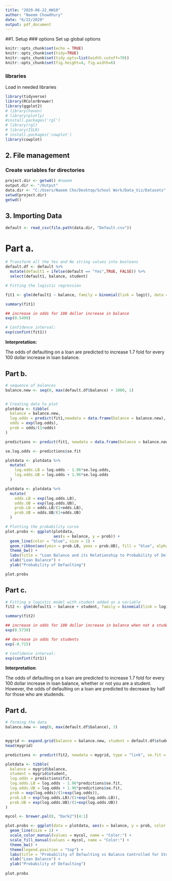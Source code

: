 ```yaml
---
title: "2020-06-22_HW10"
author: "Naeem Chowdhury"
date: "6/22/2020"
output: pdf_document
---
```


##1. Setup
### options
Set up global options
```r
knitr::opts_chunk$set(echo = TRUE)
knitr::opts_chunk$set(tidy=TRUE)
knitr::opts_chunk$set(tidy.opts=list(width.cutoff=70))
knitr::opts_chunk$set(fig.height=4, fig.width=6)
```

### libraries
Load in needed libraries 
```r
library(tidyverse)
library(RColorBrewer)
library(ggplot2)
# library(haven)
# library(plotly)
#install.packages('rgl')
# library(rgl)
# library(ISLR)
# install.packages('cowplot')
library(cowplot)
```

## 2. File management
### Create variables for directories
```r
project.dir <- getwd() #naeem
output.dir <- "/Output"
data.dir <- "C:/Users/Naeem Cho/Desktop/School Work/Data_Viz/Datasets"
setwd(project.dir)
getwd()
```

## 3. Importing Data
```r
default <- read_csv(file.path(data.dir, "Default.csv"))
```

# Part a.

```r
# Transform all the Yes and No string values into booleans
default.df <- default %>%
  mutate(default1 = ifelse(default == "Yes",TRUE, FALSE)) %>%
  select(default1, balance, student)
```


```r
# Fitting the logistic regression

fit1 <- glm(default1 ~ balance, family = binomial(link = logit), data = default.df)

summary(fit1)
```

```r
## increase in odds for 100 dollar increase in balance
exp(0.5499)
```

```r
# Confidence interval:
exp(confint(fit1))
```

__Interpretation:__

The odds of defaulting on a loan are predicted to increase 1.7 fold for every 100 dollar increase in loan balance.


## Part b.

```r
# sequence of balances
balance.new <- seq(0, max(default.df$balance) + 1000, 1)


# Creating data to plot
plotdata <- tibble(
  balance = balance.new,
  log.odds = predict(fit1,newdata = data.frame(balance = balance.new), type = "link"),
  odds = exp(log.odds),
  prob = odds/(1+odds)
)

predictions <- predict(fit1, newdata = data.frame(balance = balance.new), type = "link", se.fit = TRUE)

se.log.odds <- predictions$se.fit

plotdata <- plotdata %>% 
  mutate(
    log.odds.LB = log.odds - 1.96*se.log.odds,
    log.odds.UB = log.odds + 1.96*se.log.odds
  )

plotdata <- plotdata %>% 
  mutate(
    odds.LB = exp(log.odds.LB),
    odds.UB = exp(log.odds.UB),
    prob.LB = odds.LB/(1+odds.LB),
    prob.UB = odds.UB/(1+odds.UB)
  )

```

```r
# Plotting the probability curve
plot.probs <- ggplot(plotdata, 
                     aes(x = balance, y = prob)) +
  geom_line(color = "blue", size = 1) +
  geom_ribbon(aes(ymin = prob.LB, ymax = prob.UB), fill = "blue", alpha = 0.1)+
  theme_bw() +
  labs(title = "Loan Balance and its Relationship to Probability of Defaulting") + 
  xlab("Loan Balance") +
  ylab("Probability of Defaulting")

plot.probs
```

## Part c.
```r
# Fitting a logistic model with student added as a variable
fit2 <- glm(default1 ~ balance + student, family = binomial(link = logit), data = default.df)

summary(fit2)
```


```r
## increase in odds for 100 dollar increase in balance when not a student
exp(0.5738)

## decrease in odds for students
exp(-0.715)
```

```r
# Confidence interval:
exp(confint(fit1))
```

__Interpretation__:

The odds of defaulting on a loan are predicted to increase 1.7 fold for every 100 dollar increase in loan balance, whether or not you are a student. However, the odds of defaulting on a loan are predicted to decrease by half for those who are studends.

## Part d.

```r
# forming the data
balance.new <- seq(0, max(default.df$balance), 3)


mygrid <- expand.grid(balance = balance.new, student = default.df$student)
head(mygrid)
```

```r
predictions <- predict(fit2, newdata = mygrid, type = "link", se.fit = TRUE)

plotdata <- tibble(
  balance = mygrid$balance,
  student = mygrid$student,
  log.odds = predictions$fit,
  log.odds.LB = log.odds - 1.96*predictions$se.fit,
  log.odds.UB = log.odds + 1.96*predictions$se.fit,
  prob = exp(log.odds)/(1+exp(log.odds)),
  prob.LB = exp(log.odds.LB)/(1+exp(log.odds.LB)),
  prob.UB = exp(log.odds.UB)/(1+exp(log.odds.UB))
)

mycol <- brewer.pal(8, "Dark2")[4:1]

plot.probs <- ggplot(data = plotdata, aes(x = balance, y = prob, color = student)) +
  geom_line(size = 1) +
  scale_color_manual(values = mycol, name = "Color:") +
  scale_fill_manual(values = mycol, name = "Color:") +
  theme_bw() +
  theme(legend.position = "top") +
  labs(title = "Probability of Defaulting vs Balance Controlled for Student Status") +
  xlab("Loan Balance") +
  ylab("Probability of Defaulting")
  
plot.probs

```




